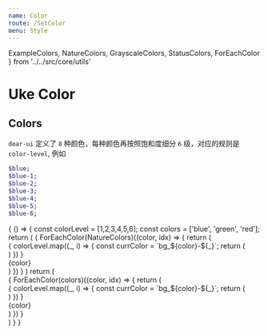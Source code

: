 ```yaml
---
name: Color
route: /SetColor
menu: Style
---
```


  ExampleColors, NatureColors,
  GrayscaleColors, StatusColors,
  ForEachColor
} from '../../src/core/utils'

# Uke Color

## Colors

`dear-ui` 定义了 `8` 种颜色，每种颜色再按照饱和度细分 `6` 级，对应的规则是 `color-level`, 例如

```scss
$blue;
$blue-1;
$blue-2;
$blue-3;
$blue-4;
$blue-5;
$blue-6;
```

<Playground>
  {
    () => {
      const colorLevel = [1,2,3,4,5,6];
      const colors = ['blue', 'green', 'red'];
      return (
        <Grid container space={0}>
          {
            ForEachColor(NatureColors)((color, idx) => {
              return (
                <Grid key={color} item lg={6} md={6}>
                  <Grid container space={5}>
                    <Grid item lg={12} md={12}>
                      <div className={`flex bg_${color}`}
                        style={{
                          height: 100
                        }}>
                      </div>
                    </Grid>
                    {
                      colorLevel.map((_, i) => {
                        const currColor = `bg_${color}-${_}`;
                        return (
                          <Grid key={currColor} item lg={2} md={2}>
                            <div
                              style={{
                                display: 'block'
                              }}
                              className={currColor + ' flex'}
                              style={{
                                height: 100,
                              }}>
                            </div>
                          </Grid>
                        )
                      })
                    }
                    <div style={{
                      fontSize: 18,
                      marginBottom: 20,
                    }}>{color}</div>
                  </Grid>
                </Grid>
              )
            })
          }
        </Grid>
      )
      return (
        <div className="layout">
          {
            ForEachColor(colors)((color, idx) => {
              return (
                <div key={color} className="flex text-center p10">
                  <div className={`flex bg_${color}`}
                    style={{
                      height: 150
                    }}>
                  </div>
                  <div className="layout">
                    {
                      colorLevel.map((_, i) => {
                        const currColor = `bg_${color}-${_}`;
                        return (
                          <div
                            key={currColor}
                            style={{
                              display: 'block'
                            }}
                            className={currColor + ' flex'}
                            style={{
                              height: 150,
                            }}>
                          </div>
                        )
                      })
                    }
                  </div>
                  {color}
                </div>
              )
            })
          }
        </div>
      )
    }
  }
</Playground>
